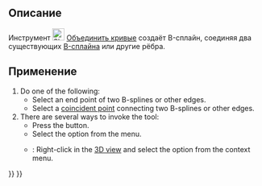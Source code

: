 <languages/>

{{Docnav/ru
|[[Sketcher_BSplineInsertKnot/ru|Вставить узел]]
|[[Sketcher_SelectElementsWithDoFs/ru|Выбрать недостаточно ограниченные элементы]]
|[[Sketcher_Workbench/ru|Скетчер]]
|IconL=Sketcher_BSplineInsertKnot.svg
|IconR=Sketcher_SelectElementsWithDoFs.svg‎
|IconC=Workbench_Sketcher.svg
}}

{{GuiCommand/ru
|Name=Sketcher JoinCurves
|Name/ru=Скетчер Объединить кривые
|MenuLocation=Эскиз → В-сплайн инструменты эскиза → Объединить кривые
|Workbenches=[[Sketcher_Workbench/ru|Скетчер]]
|Version=0.21
|SeeAlso=
}}

<span id="Description"></span>
== Описание == 

Инструмент [[Image:Sketcher_JoinCurves.svg|24px]] [[Sketcher_JoinCurves/ru|Объединить кривые]] создаёт B-сплайн, соединяя два существующих [[B-Splines/ru|B-сплайна]] или другие рёбра.

<span id="Usage"></span>
== Применение ==

<div lang="en" dir="ltr" class="mw-content-ltr">
# Do one of the following:
#* Select an end point of two B-splines or other edges.
#* Select a [[Sketcher_ConstrainCoincident|coincident point]] connecting two B-splines or other edges.
# There are several ways to invoke the tool: 
#* Press the {{Button|[[Image:Sketcher_JoinCurves.svg|16px]] [[Sketcher_JoinCurves|Join curves]]}} button.
#* Select the {{MenuCommand|Sketch → Sketcher B-spline tools → [[Image:Sketcher_JoinCurves.svg|16px]] Join curves}} option from the menu.
#* {{Version|1.0}}: Right-click in the [[3D_view|3D view]] and select the {{MenuCommand|[[Image:Sketcher_JoinCurves.svg|16px]] Join curves}} option from the context menu.
</div>


{{Docnav/ru
|[[Sketcher_BSplineInsertKnot/ru|Вставить узел]]
|[[Sketcher_SelectElementsWithDoFs/ru|Выбрать недостаточно ограниченные элементы]]
|[[Sketcher_Workbench/ru|Скетчер]]
|IconL=Sketcher_BSplineInsertKnot.svg
|IconR=Sketcher_SelectElementsWithDoFs.svg‎
|IconC=Workbench_Sketcher.svg
}}

{{Sketcher_Tools_navi{{#translation:}}}}
{{Userdocnavi{{#translation:}}}}